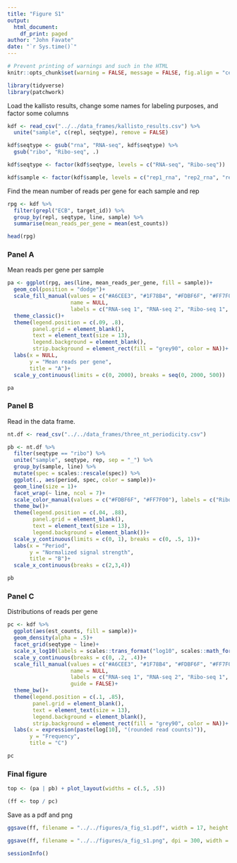 ```yaml
---
title: "Figure S1"
output: 
  html_document:
    df_print: paged
author: "John Favate"
date: "`r Sys.time()`"
---
```


<style type="text/css">
.main-container {
  max-width: 1500px;
  margin-left: auto;
  margin-right: auto;
}
</style>

```r
# Prevent printing of warnings and such in the HTML
knitr::opts_chunk$set(warning = FALSE, message = FALSE, fig.align = "center")
```

```r
library(tidyverse)
library(patchwork)
```

Load the kallisto results, change some names for labeling purposes, and factor some columns
```r
kdf <- read_csv("../../data_frames/kallisto_results.csv") %>% 
  unite("sample", c(repl, seqtype), remove = FALSE)

kdf$seqtype <- gsub("rna", "RNA-seq", kdf$seqtype) %>% 
  gsub("ribo", "Ribo-seq", .)

kdf$seqtype <- factor(kdf$seqtype, levels = c("RNA-seq", "Ribo-seq"))

kdf$sample <- factor(kdf$sample, levels = c("rep1_rna", "rep2_rna", "rep1_ribo", "rep2_ribo"))
```

Find the mean number of reads per gene for each sample and rep
```r
rpg <- kdf %>% 
  filter(grepl("ECB", target_id)) %>% 
  group_by(repl, seqtype, line, sample) %>% 
  summarise(mean_reads_per_gene = mean(est_counts))

head(rpg)
```

### Panel A

Mean reads per gene per sample
```r
pa <- ggplot(rpg, aes(line, mean_reads_per_gene, fill = sample))+
  geom_col(position = "dodge")+
  scale_fill_manual(values = c("#A6CEE3", "#1F78B4", "#FDBF6F", "#FF7F00"),
                    name = NULL,
                    labels = c("RNA-seq 1", "RNA-seq 2", "Ribo-seq 1", "Ribo-seq 2"))+
  theme_classic()+
  theme(legend.position = c(.09, .8), 
        panel.grid = element_blank(),
        text = element_text(size = 13),
        legend.background = element_blank(),
        strip.background = element_rect(fill = "grey90", color = NA))+
  labs(x = NULL,
       y = "Mean reads per gene",
       title = "A")+
  scale_y_continuous(limits = c(0, 2000), breaks = seq(0, 2000, 500))

pa
```

### Panel B

Read in the data frame.
```r
nt.df <- read_csv("../../data_frames/three_nt_periodicity.csv")
```

```r
pb <- nt.df %>%
  filter(seqtype == "ribo") %>% 
  unite("sample", seqtype, rep, sep = "_") %>% 
  group_by(sample, line) %>% 
  mutate(spec = scales::rescale(spec)) %>% 
  ggplot(., aes(period, spec, color = sample))+
  geom_line(size = 1)+
  facet_wrap(~ line, ncol = 7)+
  scale_color_manual(values = c("#FDBF6F", "#FF7F00"), labels = c("Ribo-seq 1", "Ribo-seq 2", "RNA-seq 1", "RNA-seq 2"), name = NULL, guide = FALSE)+
  theme_bw()+
  theme(legend.position = c(.04, .88), 
        panel.grid = element_blank(),
        text = element_text(size = 13),
        legend.background = element_blank())+
  scale_y_continuous(limits = c(0, 1), breaks = c(0, .5, 1))+
  labs(x = "Period",
       y = "Normalized signal strength",
       title = "B")+
  scale_x_continuous(breaks = c(2,3,4))

pb
```

### Panel C

Distributions of reads per gene
```r
pc <- kdf %>% 
  ggplot(aes(est_counts, fill = sample))+
  geom_density(alpha = .5)+
  facet_grid(seqtype ~ line)+
  scale_x_log10(labels = scales::trans_format("log10", scales::math_format(10^.x)))+
  scale_y_continuous(breaks = c(0, .2, .4))+
  scale_fill_manual(values = c("#A6CEE3", "#1F78B4", "#FDBF6F", "#FF7F00"),
                    name = NULL,
                    labels = c("RNA-seq 1", "RNA-seq 2", "Ribo-seq 1", "Ribo-seq 2"),
                    guide = FALSE)+
  theme_bw()+
  theme(legend.position = c(.1, .85), 
        panel.grid = element_blank(),
        text = element_text(size = 13),
        legend.background = element_blank(),
        strip.background = element_rect(fill = "grey90", color = NA))+
  labs(x = expression(paste(log[10], "(rounded read counts)")),
       y = "Frequency",
       title = "C")

pc
```

### Final figure

```r
top <- (pa | pb) + plot_layout(widths = c(.5, .5))

(ff <- top / pc)
```

Save as a pdf and png
```r
ggsave(ff, filename = "../../figures/a_fig_s1.pdf", width = 17, height = 7)

ggsave(ff, filename = "../../figures/a_fig_s1.png", dpi = 300, width = 17, height = 7)
```

```r
sessionInfo()
```


